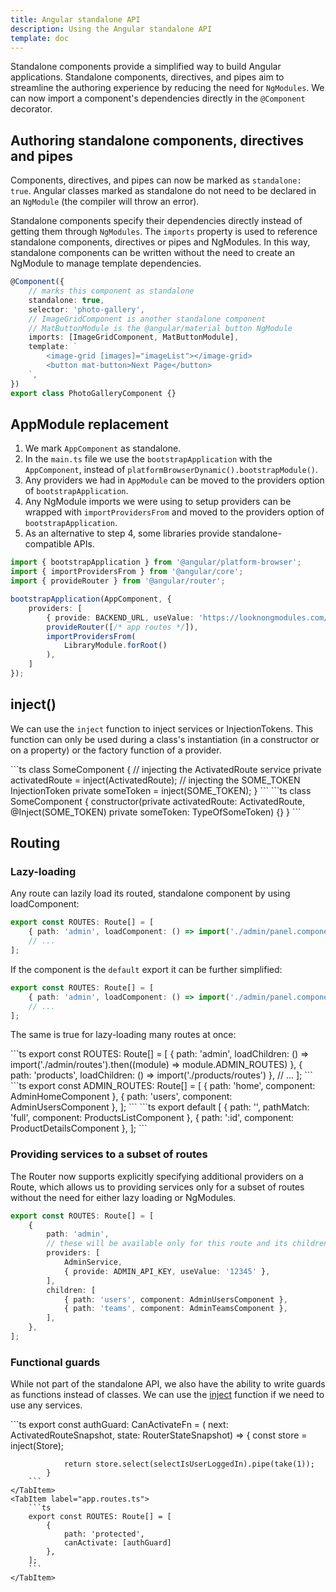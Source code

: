 ```yaml
---
title: Angular standalone API
description: Using the Angular standalone API
template: doc
---
```



Standalone components provide a simplified way to build Angular applications. Standalone components, directives, and pipes aim to streamline the authoring experience by reducing the need for `NgModules`. We can now import a component's dependencies directly in the `@Component` decorator.

## Authoring standalone components, directives and pipes

Components, directives, and pipes can now be marked as `standalone: true`. Angular classes marked as standalone do not need to be declared in an `NgModule` (the compiler will throw an error).

Standalone components specify their dependencies directly instead of getting them through `NgModules`. The `imports` property is used to reference standalone components, directives or pipes and NgModules. In this way, standalone components can be written without the need to create an NgModule to manage template dependencies.

```ts
@Component({
    // marks this component as standalone
    standalone: true,
    selector: 'photo-gallery',
    // ImageGridComponent is another standalone component
    // MatButtonModule is the @angular/material button NgModule
    imports: [ImageGridComponent, MatButtonModule],
    template: `
        <image-grid [images]="imageList"></image-grid>
        <button mat-button>Next Page</button>
    `,
})
export class PhotoGalleryComponent {}
```

## AppModule replacement

1. We mark `AppComponent` as standalone.
2. In the `main.ts` file we use the `bootstrapApplication` with the `AppComponent`, instead of `platformBrowserDynamic().bootstrapModule()`.
3. Any providers we had in `AppModule` can be moved to the providers option of `bootstrapApplication`.
4. Any NgModule imports we were using to setup providers can be wrapped with `importProvidersFrom` and moved to the providers option of `bootstrapApplication`.
5. As an alternative to step 4, some libraries provide standalone-compatible APIs.

```ts
import { bootstrapApplication } from '@angular/platform-browser';
import { importProvidersFrom } from '@angular/core';
import { provideRouter } from '@angular/router';

bootstrapApplication(AppComponent, {
    providers: [
        { provide: BACKEND_URL, useValue: 'https://looknongmodules.com/api' },
        provideRouter([/* app routes */]),
        importProvidersFrom(
            LibraryModule.forRoot()
        ),
    ]
});
```

## inject()

We can use the `inject` function to inject services or InjectionTokens. This function can only be used during a class's instantiation (in a constructor or on a property) or the factory function of a provider.

<Tabs>
    <TabItem label="using inject()">
        ```ts
        class SomeComponent {
            // injecting the ActivatedRoute service
            private activatedRoute = inject(ActivatedRoute);
            // injecting the SOME_TOKEN InjectionToken
            private someToken = inject(SOME_TOKEN);
        }
        ```
    </TabItem>
    <TabItem label="without inject()">
        ```ts
        class SomeComponent {
            constructor(private activatedRoute: ActivatedRoute, @Inject(SOME_TOKEN) private someToken: TypeOfSomeToken) {}
        }
        ```
    </TabItem>
</Tabs>

## Routing

### Lazy-loading

Any route can lazily load its routed, standalone component by using loadComponent:

```ts
export const ROUTES: Route[] = [
    { path: 'admin', loadComponent: () => import('./admin/panel.component').then((module) => module.AdminPanelComponent) },
    // ...
];
```

If the component is the `default` export it can be further simplified:

```ts
export const ROUTES: Route[] = [
    { path: 'admin', loadComponent: () => import('./admin/panel.component') },
    // ...
];
```

The same is true for lazy-loading many routes at once:

<Tabs>
    <TabItem label="app.routes.ts">
        ```ts
        export const ROUTES: Route[] = [
            { path: 'admin', loadChildren: () => import('./admin/routes').then((module) => module.ADMIN_ROUTES) },
            { path: 'products', loadChildren: () => import('./products/routes') },
            // ...
        ];
        ```
    </TabItem>
    <TabItem label="admin/routes.ts">
        ```ts
        export const ADMIN_ROUTES: Route[] = [
            { path: 'home', component: AdminHomeComponent },
            { path: 'users', component: AdminUsersComponent },
        ];
        ```
    </TabItem>
    <TabItem label="products/routes.ts">
        ```ts
        export default [
            { path: '', pathMatch: 'full', component: ProductsListComponent },
            { path: ':id', component: ProductDetailsComponent },
        ];
        ```
    </TabItem>
</Tabs>

### Providing services to a subset of routes

The Router now supports explicitly specifying additional providers on a Route, which allows us to providing services only for a subset of routes without the need for either lazy loading or NgModules.

```ts
export const ROUTES: Route[] = [
    {
        path: 'admin',
        // these will be available only for this route and its children
        providers: [
            AdminService,
            { provide: ADMIN_API_KEY, useValue: '12345' },
        ],
        children: [
            { path: 'users', component: AdminUsersComponent },
            { path: 'teams', component: AdminTeamsComponent },
        ],
    },
];
```

### Functional guards

While not part of the standalone API, we also have the ability to write guards as functions instead of classes. We can use the [inject](#inject()) function if we need to use any services.

<Tabs>
    <TabItem label="auth.guard.ts">
        ```ts
        export const authGuard: CanActivateFn = (
            next: ActivatedRouteSnapshot,
            state: RouterStateSnapshot) => {
                const store = inject(Store);
        
                return store.select(selectIsUserLoggedIn).pipe(take(1));
            }
        ```
    </TabItem>
    <TabItem label="app.routes.ts">
        ```ts
        export const ROUTES: Route[] = [
            {
                path: 'protected',
                canActivate: [authGuard]
            },
        ];
        ```
    </TabItem>
</Tabs>